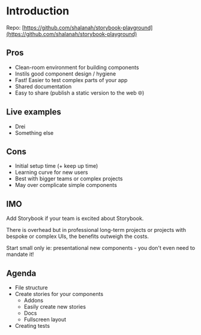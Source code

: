 
<Meta title="Intro to Storybook 9" />

# Introduction

Repo: [https://github.com/shalanah/storybook-playground](https://github.com/shalanah/storybook-playground)

## Pros

- Clean-room environment for building components
- Instils good component design / hygiene
- Fast! Easier to test complex parts of your app
- Shared documentation
- Easy to share (publish a static version to the web 🌐)

## Live examples

- Drei
- Something else

## Cons

- Initial setup time (+ keep up time)
- Learning curve for new users
- Best with bigger teams or complex projects
- May over complicate simple components

## IMO

Add Storybook if your team is excited about Storybook.

There is overhead but in professional long-term projects or projects with bespoke or complex UIs, the benefits outweigh the costs.

Start small only ie: presentational new components - you don't even need to mandate it!

## Agenda

- File structure
- Create stories for your components
  - Addons
  - Easily create new stories
  - Docs
  - Fullscreen layout
- Creating tests
